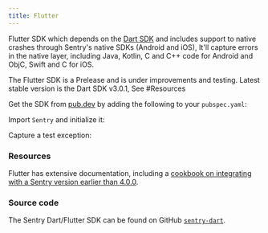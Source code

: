 ```yaml
---
title: Flutter
---
```


Flutter SDK which depends on the [Dart SDK](/platforms/dart/) and includes support to native crashes through Sentry's native SDKs (Android and iOS), It'll capture errors in the native layer, including Java, Kotlin, C and C++ code for Android and ObjC, Swift and C for iOS.

<Alert level="warning" title="Note">

The Flutter SDK is a Prelease and is under improvements and testing.
Latest stable version is the Dart SDK v3.0.1, See #Resources

</Alert>

Get the SDK from [pub.dev](https://pub.dev/packages/sentry_flutter) by adding the following to your `pubspec.yaml`:

<PlatformContent includePath="getting-started-install" />

Import `Sentry` and initialize it:

<PlatformContent includePath="getting-started-config" />

Capture a test exception:

<PlatformContent includePath="getting-started-verify" />

### Resources

Flutter has extensive documentation, including a
[cookbook on integrating with a Sentry version earlier than 4.0.0](https://flutter.dev/docs/cookbook/maintenance/error-reporting).

### Source code

The Sentry Dart/Flutter SDK can be found on GitHub [`sentry-dart`](https://github.com/getsentry/sentry-dart/).
